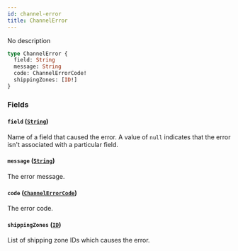 ```yaml
---
id: channel-error
title: ChannelError
---
```



No description

```graphql
type ChannelError {
  field: String
  message: String
  code: ChannelErrorCode!
  shippingZones: [ID!]
}
```


### Fields

#### `field` ([`String`](../../../developer/api-reference/scalars/string))

Name of a field that caused the error. A value of `null` indicates that the error isn't associated with a particular field.


#### `message` ([`String`](../../../developer/api-reference/scalars/string))

The error message.


#### `code` ([`ChannelErrorCode`](../../../developer/api-reference/enums/channel-error-code))

The error code.


#### `shippingZones` ([`ID`](../../../developer/api-reference/scalars/id))

List of shipping zone IDs which causes the error.




